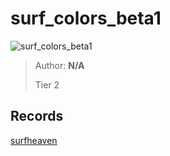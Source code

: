 
# surf_colors_beta1

![surf_colors_beta1](https://raw.githubusercontent.com/Sayt123/SurfMapPics/Maps-and-bonuses/csgo/surf_colors_beta1.jpg)

> Author: **N/A**
>
> Tier 2

## Records

[surfheaven](https://surfheaven.eu/map/surf_colors_beta1)
